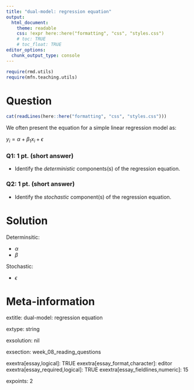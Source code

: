 ```yaml
---
title: "dual-model: regression equation"
output:  
  html_document:
    theme: readable
    css: !expr here::here("formatting", "css", "styles.css")
    # toc: TRUE
    # toc_float: TRUE
editor_options:
  chunk_output_type: console
---
```


```r
require(rmd.utils)
require(mfn.teaching.utils)
```



Question
========

```r
cat(readLines(here::here("formatting", "css", "styles.css")))
```





<div class="questionborder">

We often present the equation for a simple linear regression model as:

$y_i = \alpha + \beta_1 x_i + \epsilon$

### Q1: 1 pt. (short answer)

- Identify the *deterministic* components(s) of the regression equation.

### Q2: 1 pt. (short answer)

- Identify the *stochastic* component(s) of the regression equation.

</div>




Solution
========

Determinsitic: 

- $\alpha$
- $\beta$

Stochastic:

- $\epsilon$


Meta-information
================

extitle: dual-model: regression equation

extype: string

exsolution: nil


exsection: week_08_reading_questions

exextra[essay,logical]: TRUE
exextra[essay_format,character]: editor
exextra[essay_required,logical]: TRUE
exextra[essay_fieldlines,numeric]: 15

expoints: 2

